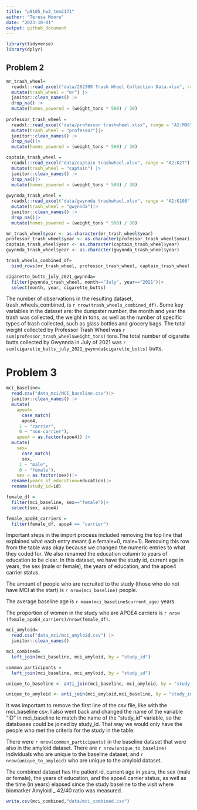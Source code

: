 ```yaml
---
title: "p8105_hw2_tem2171"
author: "Teresa Moore"
date: "2023-10-01"
output: github_document
---
```

```r
library(tidyverse)
library(dplyr)
```


## Problem 2
```r
mr_trash_wheel=
  readxl::read_excel("data/202309 Trash Wheel Collection Data.xlsx", range="A2:N549") |>
  mutate(trash_wheel = "mr") |>
  janitor::clean_names() |>
  drop_na() |>
  mutate(homes_powered = (weight_tons * 500) / 30)
  
professor_trash_wheel = 
  readxl::read_excel("data/professor trashwheel.xlsx", range = "A2:M96") |>
  mutate(trash_wheel = "professor")|>
  janitor::clean_names() |>
  drop_na()|>
  mutate(homes_powered = (weight_tons * 500) / 30)

captain_trash_wheel = 
  readxl::read_excel("data/captain trashwheel.xlsx", range = "A2:K27") |>
  mutate(trash_wheel = "captain") |>
  janitor::clean_names() |>
  drop_na()|>
  mutate(homes_powered = (weight_tons * 500) / 30)
  
gwynnda_trash_wheel = 
  readxl::read_excel("data/gwynnda trashwheel.xlsx", range = "A2:K108") |>
  mutate(trash_wheel = "gwynnda")|>
  janitor::clean_names() |>
  drop_na()|>
  mutate(homes_powered = (weight_tons * 500) / 30)

mr_trash_wheel$year <- as.character(mr_trash_wheel$year)
professor_trash_wheel$year <- as.character(professor_trash_wheel$year)
captain_trash_wheel$year <- as.character(captain_trash_wheel$year)
gwynnda_trash_wheel$year <- as.character(gwynnda_trash_wheel$year)

trash_wheels_combined_df= 
  bind_rows(mr_trash_wheel, professor_trash_wheel, captain_trash_wheel, gwynnda_trash_wheel)

cigarette_butts_july_2021_gwynnda=
  filter(gwynnda_trash_wheel, month=="July", year=="2021")|>
  select(month, year, cigarette_butts)
```

The number of observations in the resulting dataset, trash_wheels_combined, is `r nrow(trash_wheels_combined_df)`. Some key variables in the dataset are: the dumpster number, the month and year the trash was collected, the weight in tons, as well as the number of specific types of trash collected, such as glass bottles and grocery bags. The total weight collected by Professor Trash Wheel was `r sum(professor_trash_wheel$weight_tons)` tons.The total number of cigarette butts collected by Gwynnda in July of 2021 was `r sum(cigarette_butts_july_2021_gwynnda$cigarette_butts)` butts.

# Problem 3
```r
mci_baseline=
  read.csv("data_mci/MCI_baseline.csv")|>
  janitor::clean_names() |>
  mutate(
    apoe4=
      case_match(
      apoe4,
     1 ~ "carrier",
     0 ~ "non-carrier"),
    apoe4 = as.factor(apoe4)) |>
  mutate(
    sex=
      case_match(
      sex,
     1 ~ "male",
     0 ~ "female"),
    sex = as.factor(sex))|>
  rename(years_of_education=education)|>
  rename(study_id=id)

female_df =
  filter(mci_baseline, sex=="female")|>
  select(sex, apoe4)

female_apoE4_carriers =
  filter(female_df, apoe4 == "carrier")
```

Important steps in the import process included removing the top line that explained what each entry meant (i.e female=0, male=1). Removing this row from the table was okay because we changed the numeric entries to what they coded for. We also renamed the education column to years of education to be clear. In this dataset, we have the study id, current age in years, the sex (male or female), the years of education, and the apoe4 carrier status. 

The amount of people who are recruited to the study (those who do not have MCI at the start) is `r nrow(mci_baseline)` people.

The average baseline age is `r mean(mci_baseline$current_age)` years. 

The proportion of women in the study who are APOE4 carriers is `r nrow (female_apoE4_carriers)/nrow(female_df)`.


```r
mci_amyloid=
  read.csv("data_mci/mci_amyloid.csv") |>
  janitor::clean_names() 

mci_combined= 
  left_join(mci_baseline, mci_amyloid, by = "study_id")

common_participants =
  left_join(mci_baseline, mci_amyloid, by = "study_id")

unique_to_baseline <- anti_join(mci_baseline, mci_amyloid, by = "study_id")

unique_to_amyloid <- anti_join(mci_amyloid,mci_baseline, by = "study_id")
```

It was important to remove the first line of the csv file, like with the mci_baseline csv. I also went back and changed the name of the variable "ID" in mci_baseline to match the name of the "study_id" variable, so the databases could be joined by study_id. That way we would only have the people who met the criteria for the study in the table. 

There were `r nrow(common_participants)` in the baseline dataset that were also in the amyloid dataset. There are `r nrow(unique_to_baseline)` individuals who are unique to the baseline dataset, and `r nrow(unique_to_amyloid)` who are unique to the amyloid dataset.

The combined dataset has the patient id, current age in years, the sex (male or female), the years of education, and the apoe4 carrier status, as well as the time (in years) elapsed since the study baseline to the visit where biomarker Amyloid _ 42/40 ratio was measured.

```r
write.csv(mci_combined,"data/mci_combined.csv")
```

